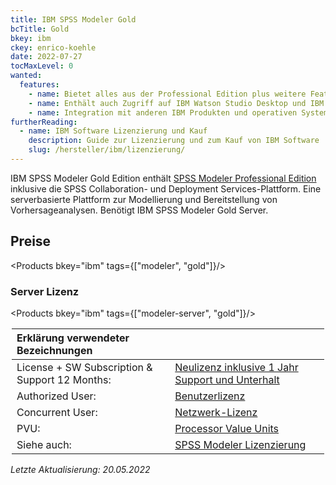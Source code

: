 ---
title: IBM SPSS Modeler Gold
bcTitle: Gold
bkey: ibm
ckey: enrico-koehle
date: 2022-07-27
tocMaxLevel: 0
wanted:
  features:
    - name: Bietet alles aus der Professional Edition plus weitere Features
    - name: Enthält auch Zugriff auf IBM Watson Studio Desktop und IBM Watson Machine Learning
    - name: Integration mit anderen IBM Produkten und operativen Systemen möglich
furtherReading:
  - name: IBM Software Lizenzierung und Kauf
    description: Guide zur Lizenzierung und zum Kauf von IBM Software
    slug: /hersteller/ibm/lizenzierung/
---

<Intro>

IBM SPSS Modeler Gold Edition enthält [SPSS Modeler Professional Edition](/hersteller/ibm/spss-modeler/professional/) inklusive die SPSS Collaboration- und Deployment Services-Plattform. Eine serverbasierte Plattform zur Modellierung und Bereitstellung von Vorhersageanalysen. Benötigt IBM SPSS Modeler Gold Server.

</Intro>

<TOC />

## Preise

<Products bkey="ibm" tags={["modeler", "gold"]}/>


### Server Lizenz

<Products bkey="ibm" tags={["modeler-server", "gold"]}/>


<Legend>

|Erklärung verwendeter Bezeichnungen|                                                                                                                     |
|:---------------------------------------------|:---------------------------------------------------------------------------------------------------------|
|License + SW Subscription & Support 12 Months:|[Neulizenz inklusive 1 Jahr Support und Unterhalt](/hersteller/ibm/spss-modeler/#support-und-unterhalt)|
|Authorized User:                              |[Benutzerlizenz](/hersteller/ibm/spss-modeler/#lizenzierung)                                        |
|Concurrent User:                              |[Netzwerk-Lizenz](/hersteller/ibm/spss-modeler/#lizenzierung)                                       |
|PVU:                                          |[Processor Value Units](/hersteller/ibm/spss-modeler/#lizenzierung)                                       |
|Siehe auch:                                   |[SPSS Modeler Lizenzierung](/hersteller/ibm/spss-modeler/#lizenzierung)                              |

</Legend>

_Letzte Aktualisierung: 20.05.2022_
